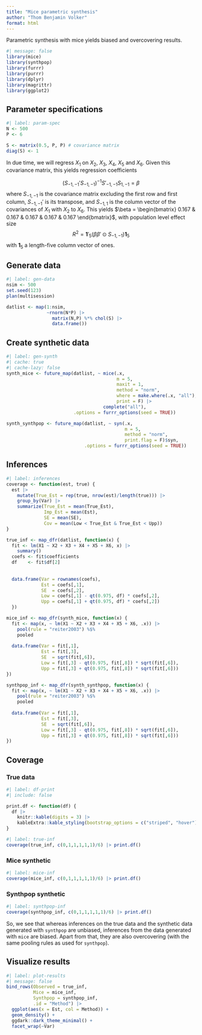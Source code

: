 ```yaml
---
title: "Mice parametric synthesis"
author: "Thom Benjamin Volker"
format: html
---
```


Parametric synthesis with mice yields biased and overcovering results. 

```r
#| message: false
library(mice)
library(synthpop)
library(furrr)
library(purrr)
library(dplyr)
library(magrittr)
library(ggplot2)
```


## Parameter specifications

```r
#| label: param-spec
N <- 500
P <- 6

S <- matrix(0.5, P, P) # covariance matrix
diag(S) <- 1
```

In due time, we will regress $X_1$ on $X_2$, $X_3$, $X_4$, $X_5$ and $X_6$. Given this covariance matrix, this yields regression coefficients

$$
(S_{-1,-1}' S_{-1,-1})^{-1} S'_{-1,-1} S_{1,-1} = \beta
$$
where $S_{-1, -1}$ is the covariance matrix excluding the first row and first column, $S_{-1,-1}'$ is its transpose, and $S_{-1, 1}$ is the column vector of the covariances of $X_1$ with $X_2$ to $X_6$. This yields $\beta = \begin{bmatrix} 0.167 & 0.167 & 0.167 & 0.167 & 0.167 \end{bmatrix}$, with population level effect size 
$$
R^2 = \boldsymbol{1}'_5 (\beta \beta' \odot S_{-1,-1}) \boldsymbol{1}_5
$$
with $\boldsymbol{1}_5$ a length-five column vector of ones.

## Generate data

```r
#| label: gen-data
nsim <- 500
set.seed(123)
plan(multisession)

datlist <- map(1:nsim, 
               ~rnorm(N*P) |> 
                 matrix(N,P) %*% chol(S) |> 
                 data.frame())
```

## Create synthetic data

```r
#| label: gen-synth
#| cache: true
#| cache-lazy: false
synth_mice <- future_map(datlist, ~ mice(.x,
                                         m = 5,
                                         maxit = 1,
                                         method = "norm",
                                         where = make.where(.x, "all"),
                                         print = F) |>
                                    complete("all"),
                         .options = furrr_options(seed = TRUE))

synth_synthpop <- future_map(datlist, ~ syn(.x,
                                            m = 5, 
                                            method = "norm",
                                            print.flag = F)$syn,
                             .options = furrr_options(seed = TRUE))
```

## Inferences

```r
#| label: inferences
coverage <- function(est, true) {
  est |>
    mutate(True_Est = rep(true, nrow(est)/length(true))) |>
    group_by(Var) |>
    summarize(True_Est = mean(True_Est),
              Imp_Est = mean(Est),
              SE = mean(SE),
              Cov = mean(Low < True_Est & True_Est < Upp))
}

true_inf <- map_dfr(datlist, function(x) {
  fit <- lm(X1 ~ X2 + X3 + X4 + X5 + X6, x) |> 
    summary()
  coefs <- fit$coefficients
  df    <- fit$df[2]
  
  
  data.frame(Var = rownames(coefs),
             Est = coefs[,1],
             SE  = coefs[,2],
             Low = coefs[,1] - qt(0.975, df) * coefs[,2],
             Upp = coefs[,1] + qt(0.975, df) * coefs[,2])
  })

mice_inf <- map_dfr(synth_mice, function(x) {
  fit <- map(x, ~ lm(X1 ~ X2 + X3 + X4 + X5 + X6, .x)) |>
    pool(rule = "reiter2003") %$%
    pooled
  
  data.frame(Var = fit[,1],
             Est = fit[,3],
             SE  = sqrt(fit[,6]),
             Low = fit[,3] - qt(0.975, fit[,8]) * sqrt(fit[,6]),
             Upp = fit[,3] + qt(0.975, fit[,8]) * sqrt(fit[,6]))
})

synthpop_inf <- map_dfr(synth_synthpop, function(x) {
  fit <- map(x, ~ lm(X1 ~ X2 + X3 + X4 + X5 + X6, .x)) |>
    pool(rule = "reiter2003") %$%
    pooled
  
  data.frame(Var = fit[,1],
             Est = fit[,3],
             SE  = sqrt(fit[,6]),
             Low = fit[,3] - qt(0.975, fit[,8]) * sqrt(fit[,6]),
             Upp = fit[,3] + qt(0.975, fit[,8]) * sqrt(fit[,6]))
})
```

## Coverage

### True data

```r
#| label: df-print
#| include: false

print.df <- function(df) {
  df |>
    knitr::kable(digits = 3) |>
    kableExtra::kable_styling(bootstrap_options = c("striped", "hover"))
}
```


```r
#| label: true-inf
coverage(true_inf, c(0,1,1,1,1,1)/6) |> print.df()
```

### Mice synthetic

```r
#| label: mice-inf
coverage(mice_inf, c(0,1,1,1,1,1)/6) |> print.df()
```

### Synthpop synthetic

```r
#| label: synthpop-inf
coverage(synthpop_inf, c(0,1,1,1,1,1)/6) |> print.df()
```

So, we see that whereas inferences on the true data and the synthetic data generated with `synthpop` are unbiased, inferences from the data generated with `mice` are biased. Apart from that, they are also overcovering (with the same pooling rules as used for `synthpop`).

## Visualize results

```r
#| label: plot-results
#| message: false
bind_rows(Observed = true_inf,
          Mice = mice_inf,
          Synthpop = synthpop_inf,
          .id = "Method") |>
  ggplot(aes(x = Est, col = Method)) +
  geom_density() +
  ggdark::dark_theme_minimal() +
  facet_wrap(~Var)
```
